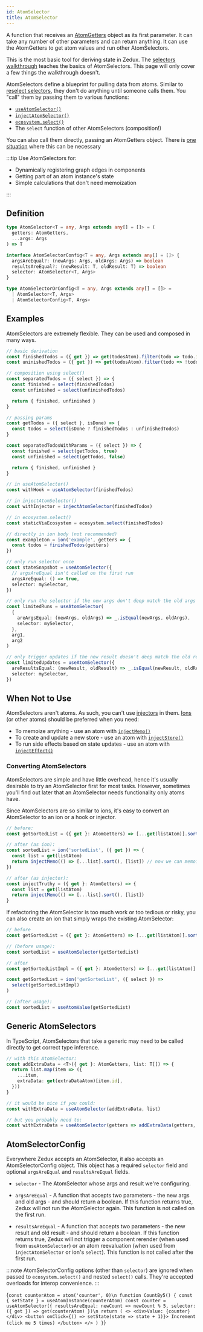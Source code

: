```yaml
---
id: AtomSelector
title: AtomSelector
---
```



A function that receives an [AtomGetters](AtomGetters) object as its first parameter. It can take any number of other parameters and can return anything. It can use the AtomGetters to get atom values and run other AtomSelectors.

This is the most basic tool for deriving state in Zedux. The [selectors walkthrough](../../walkthrough/selectors) teaches the basics of AtomSelectors. This page will only cover a few things the walkthrough doesn't.

AtomSelectors define a blueprint for pulling data from atoms. Similar to [reselect selectors](https://github.com/reduxjs/reselect#api), they don't do anything until someone calls them. You "call" them by passing them to various functions:

- [`useAtomSelector()`](../hooks/useAtomSelector)
- [`injectAtomSelector()`](../injectors/injectAtomSelector)
- [`ecosystem.select()`](../classes/Ecosystem#select)
- The `select` function of other AtomSelectors (composition!)

You can also call them directly, passing an AtomGetters object. There is [one situation](#generic-atomselectors) where this can be necessary

:::tip
Use AtomSelectors for:

- Dynamically registering graph edges in components
- Getting part of an atom instance's state
- Simple calculations that don't need memoization

:::

## Definition

```ts
type AtomSelector<T = any, Args extends any[] = []> = (
  getters: AtomGetters,
  ...args: Args
) => T

interface AtomSelectorConfig<T = any, Args extends any[] = []> {
  argsAreEqual?: (newArgs: Args, oldArgs: Args) => boolean
  resultsAreEqual?: (newResult: T, oldResult: T) => boolean
  selector: AtomSelector<T, Args>
}

type AtomSelectorOrConfig<T = any, Args extends any[] = []> =
  | AtomSelector<T, Args>
  | AtomSelectorConfig<T, Args>
```

## Examples

AtomSelectors are extremely flexible. They can be used and composed in many ways.

```ts
// basic derivation
const finishedTodos = ({ get }) => get(todosAtom).filter(todo => todo.isDone)
const uninishedTodos = ({ get }) => get(todosAtom).filter(todo => !todo.isDone)

// composition using select()
const separatedTodos = ({ select }) => {
  const finished = select(finishedTodos)
  const unfinished = select(unfinishedTodos)

  return { finished, unfinished }
}

// passing params
const getTodos = ({ select }, isDone) => {
  const todos = select(isDone ? finishedTodos : unfinishedTodos)
}

const separatedTodosWithParams = ({ select }) => {
  const finished = select(getTodos, true)
  const unfinished = select(getTodos, false)

  return { finished, unfinished }
}

// in useAtomSelector()
const withHook = useAtomSelector(finishedTodos)

// in injectAtomSelector()
const withInjector = injectAtomSelector(finishedTodos)

// in ecosystem.select()
const staticViaEcosystem = ecosystem.select(finishedTodos)

// directly in ion body (not recommended)
const exampleIon = ion('example', getters => {
  const todos = finishedTodos(getters)
})

// only run selector once
const stateSnapshot = useAtomSelector({
  // argsAreEqual isn't called on the first run
  argsAreEqual: () => true,
  selector: mySelector,
})

// only run the selector if the new args don't deep match the old args
const limitedRuns = useAtomSelector(
  {
    areArgsEqual: (newArgs, oldArgs) => _.isEqual(newArgs, oldArgs),
    selector: mySelector,
  },
  arg1,
  arg2
)

// only trigger updates if the new result doesn't deep match the old result
const limitedUpdates = useAtomSelector({
  areResultsEqual: (newResult, oldResult) => _.isEqual(newResult, oldResult),
  selector: mySelector,
})
```

## When Not to Use

AtomSelectors aren't atoms. As such, you can't use [injectors](../glossary#injector) in them. [Ions](../classes/Ion) (or other atoms) should be preferred when you need:

- To memoize anything - use an atom with [`injectMemo()`](../injectors/injectMemo)
- To create and update a new store - use an atom with [`injectStore()`](../injectors/injectStore)
- To run side effects based on state updates - use an atom with [`injectEffect()`](../injectors/injectEffect)

### Converting AtomSelectors

AtomSelectors are simple and have little overhead, hence it's usually desirable to try an AtomSelector first for most tasks. However, sometimes you'll find out later that an AtomSelector needs functionality only atoms have.

Since AtomSelectors are so similar to ions, it's easy to convert an AtomSelector to an ion or a hook or injector.

```ts
// before:
const getSortedList = ({ get }: AtomGetters) => [...get(listAtom)].sort()

// after (as ion):
const sortedList = ion('sortedList', ({ get }) => {
  const list = get(listAtom)
  return injectMemo(() => [...list].sort(), [list]) // now we can memoize!
})

// after (as injector):
const injectTruthy = ({ get }: AtomGetters) => {
  const list = get(listAtom)
  return injectMemo(() => [...list].sort(), [list])
}
```

If refactoring the AtomSelector is too much work or too tedious or risky, you can also create an ion that simply wraps the existing AtomSelector:

```ts
// before
const getSortedList = ({ get }: AtomGetters) => [...get(listAtom)].sort()

// (before usage):
const sortedList = useAtomSelector(getSortedList)

// after
const getSortedListImpl = ({ get }: AtomGetters) => [...get(listAtom)].sort()

const getSortedList = ion('getSortedList', ({ select }) =>
  select(getSortedListImpl)
)

// (after usage):
const sortedList = useAtomValue(getSortedList)
```

## Generic AtomSelectors

In TypeScript, AtomSelectors that take a generic may need to be called directly to get correct type inference.

```ts
// with this AtomSelector:
const addExtraData = <T>({ get }: AtomGetters, list: T[]) => {
  return list.map(item => ({
    ...item,
    extraData: get(extraDataAtom)[item.id],
  }))
}

// it would be nice if you could:
const withExtraData = useAtomSelector(addExtraData, list)

// but you probably need to:
const withExtraData = useAtomSelector(getters => addExtraData(getters, list))
```

## AtomSelectorConfig

Everywhere Zedux accepts an AtomSelector, it also accepts an AtomSelectorConfig object. This object has a required `selector` field and optional `argsAreEqual` and `resultsAreEqual` fields.

- `selector` - The AtomSelector whose args and result we're configuring.

- `argsAreEqual` - A function that accepts two parameters - the new args and old args - and should return a boolean. If this function returns true, Zedux will not run the AtomSelector again. This function is not called on the first run.

- `resultsAreEqual` - A function that accepts two parameters - the new result and old result - and should return a boolean. If this function returns true, Zedux will not trigger a component rerender (when used from `useAtomSelector`) or an atom reevaluation (when used from `injectAtomSelector` or ion's `select`). This function is not called after the first run.

:::note
AtomSelectorConfig options (other than `selector`) are ignored when passed to `ecosystem.select()` and nested `select()` calls. They're accepted overloads for interop convenience.
:::

<LiveEditor ecosystemId="AtomSelector/example" resultVar="CountBy5">{`
const counterAtom = atom('counter', 0)\n
function CountBy5() {
  const { setState } = useAtomInstance(counterAtom)
  const counter = useAtomSelector({
    resultsAreEqual: newCount => newCount % 5,
    selector: ({ get }) => get(counterAtom)
  })\n
  return (
    <>
      <div>Value: {counter}</div>
      <button onClick={() => setState(state => state + 1)}>
        Increment (click me 5 times)
      </button>
    </>
  )
}
`}</LiveEditor>
